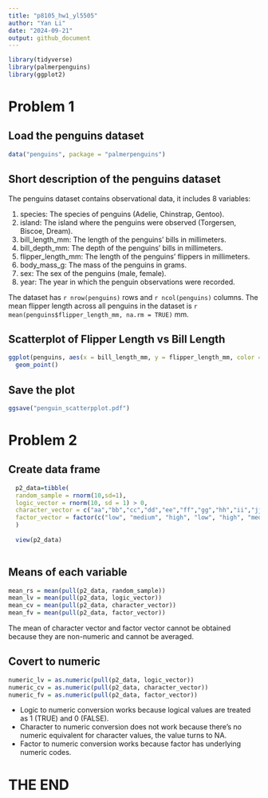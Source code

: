```yaml
---
title: "p8105_hw1_yl5505"
author: "Yan Li"
date: "2024-09-21"
output: github_document
---
```


```r
library(tidyverse)
library(palmerpenguins)
library(ggplot2)
```

# Problem 1

## Load the penguins dataset
```r

data("penguins", package = "palmerpenguins")

```

## Short description of the penguins dataset

The penguins dataset contains observational data, it includes 8 variables:

1. species: The species of penguins (Adelie, Chinstrap, Gentoo).
1. island: The island where the penguins were observed (Torgersen, Biscoe, Dream).
1. bill_length_mm: The length of the penguins' bills in millimeters.
1. bill_depth_mm: The depth of the penguins' bills in millimeters.
1. flipper_length_mm: The length of the penguins' flippers in millimeters.
1. body_mass_g: The mass of the penguins in grams.
1. sex: The sex of the penguins (male, female).
1. year: The year in which the penguin observations were recorded.

The dataset has `r nrow(penguins)` rows and `r ncol(penguins)` columns. The mean flipper length across all penguins in the dataset is `r mean(penguins$flipper_length_mm, na.rm = TRUE)` mm.

## Scatterplot of Flipper Length vs Bill Length

```r
ggplot(penguins, aes(x = bill_length_mm, y = flipper_length_mm, color = species)) +
  geom_point()
```

## Save the plot

```r
ggsave("penguin_scatterpplot.pdf")
```

# Problem 2

## Create data frame

```r
  p2_data=tibble(
  random_sample = rnorm(10,sd=1), 
  logic_vector = rnorm(10, sd = 1) > 0, 
  character_vector = c("aa","bb","cc","dd","ee","ff","gg","hh","ii","jj"),
  factor_vector = factor(c("low", "medium", "high", "low", "high", "medium", "low", "high", "medium", "low"))
  )
 
  view(p2_data)
  
```

## Means of each variable
```r
mean_rs = mean(pull(p2_data, random_sample))
mean_lv = mean(pull(p2_data, logic_vector))
mean_cv = mean(pull(p2_data, character_vector))
mean_fv = mean(pull(p2_data, factor_vector)) 

```
The mean of character vector and factor vector cannot be obtained because they are non-numeric and cannot be averaged. 

## Covert to numeric

```r
numeric_lv = as.numeric(pull(p2_data, logic_vector))
numeric_cv = as.numeric(pull(p2_data, character_vector))
numeric_fv = as.numeric(pull(p2_data, factor_vector))

```
* Logic to numeric conversion works because logical values are treated as 1 (TRUE) and 0 (FALSE).
* Character to numeric conversion does not work because there’s no numeric equivalent for character values, the value turns to NA.
* Factor to numeric conversion works because factor has underlying numeric codes.

# THE END


